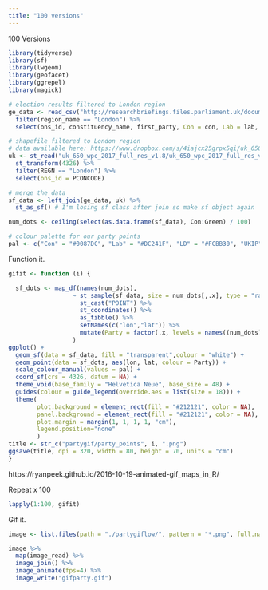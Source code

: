 ```yaml
---
title: "100 versions"
---
```


100 Versions

```r
library(tidyverse)
library(sf)
library(lwgeom)
library(geofacet)
library(ggrepel)
library(magick)
```

```r
# election results filtered to London region
ge_data <- read_csv("http://researchbriefings.files.parliament.uk/documents/CBP-7979/HoC-GE2017-constituency-results.csv") %>% 
  filter(region_name == "London") %>% 
  select(ons_id, constituency_name, first_party, Con = con, Lab = lab, LD = ld, UKIP = ukip, Green = green)

# shapefile filtered to London region
# data available here: https://www.dropbox.com/s/4iajcx25grpx5qi/uk_650_wpc_2017_full_res_v1.8.zip?dl=0
uk <- st_read("uk_650_wpc_2017_full_res_v1.8/uk_650_wpc_2017_full_res_v1.8.shp", stringsAsFactors = FALSE, quiet = TRUE) %>% 
  st_transform(4326) %>% 
  filter(REGN == "London") %>% 
  select(ons_id = PCONCODE)

# merge the data
sf_data <- left_join(ge_data, uk) %>% 
  st_as_sf() # I'm losing sf class after join so make sf object again

num_dots <- ceiling(select(as.data.frame(sf_data), Con:Green) / 100)

# colour palette for our party points
pal <- c("Con" = "#0087DC", "Lab" = "#DC241F", "LD" = "#FCBB30", "UKIP" = "#70147A", "Green" = "#78B943")
```

Function it.

```r
gifit <- function (i) {

  sf_dots <- map_df(names(num_dots), 
                  ~ st_sample(sf_data, size = num_dots[,.x], type = "random") %>%
                    st_cast("POINT") %>%
                    st_coordinates() %>%
                    as_tibble() %>%
                    setNames(c("lon","lat")) %>%
                    mutate(Party = factor(.x, levels = names((num_dots))))
                  )
ggplot() +
  geom_sf(data = sf_data, fill = "transparent",colour = "white") +
  geom_point(data = sf_dots, aes(lon, lat, colour = Party)) +
  scale_colour_manual(values = pal) +
  coord_sf(crs = 4326, datum = NA) +
  theme_void(base_family = "Helvetica Neue", base_size = 48) +
  guides(colour = guide_legend(override.aes = list(size = 18))) +
  theme(
        plot.background = element_rect(fill = "#212121", color = NA), 
        panel.background = element_rect(fill = "#212121", color = NA),
        plot.margin = margin(1, 1, 1, 1, "cm"),
        legend.position="none"
        )
title <- str_c("partygif/party_points", i, ".png")
ggsave(title, dpi = 320, width = 80, height = 70, units = "cm")
}
```

https://ryanpeek.github.io/2016-10-19-animated-gif_maps_in_R/

Repeat x 100

```r
lapply(1:100, gifit)
```

Gif it.

```r
image <- list.files(path = "./partygiflow/", pattern = "*.png", full.names = T) 

image %>% 
  map(image_read) %>%
  image_join() %>%
  image_animate(fps=4) %>%
  image_write("gifparty.gif")
```

